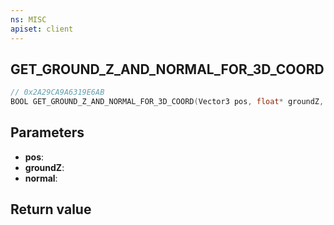 ```yaml
---
ns: MISC
apiset: client
---
```

## GET_GROUND_Z_AND_NORMAL_FOR_3D_COORD

```c
// 0x2A29CA9A6319E6AB
BOOL GET_GROUND_Z_AND_NORMAL_FOR_3D_COORD(Vector3 pos, float* groundZ, Vector3* normal);
```


## Parameters
* **pos**:
* **groundZ**:
* **normal**:

## Return value